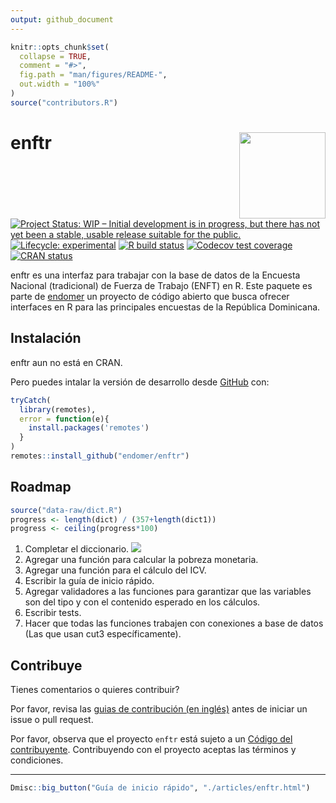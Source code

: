 ```yaml
---
output: github_document
---
```


<!-- README.md is generated from README.Rmd. Please edit that file -->

```r
knitr::opts_chunk$set(
  collapse = TRUE,
  comment = "#>",
  fig.path = "man/figures/README-",
  out.width = "100%"
)
source("contributors.R")
```

# enftr <img src='man/figures/logo.png' align="right" height="138" />

<!-- badges: start -->
[![Project Status: WIP – Initial development is in progress, but there has not yet been a stable, usable release suitable for the public.](https://www.repostatus.org/badges/latest/wip.svg)](https://www.repostatus.org/#wip)
[![Lifecycle: experimental](https://img.shields.io/badge/lifecycle-experimental-orange.svg)](https://www.tidyverse.org/lifecycle/#experimental)
[![R build status](https://github.com/endomer/enftr/workflows/R-CMD-check/badge.svg)](https://github.com/endomer/enftr/actions)
[![Codecov test coverage](https://codecov.io/gh/endomer/enftr/branch/main/graph/badge.svg)](https://codecov.io/gh/endomer/enftr?branch=main)
[![CRAN status](https://www.r-pkg.org/badges/version/enftr)](https://CRAN.R-project.org/package=enftr)
<!-- badges: end -->

enftr es una interfaz para trabajar con la base de datos de la Encuesta Nacional (tradicional) de Fuerza de Trabajo (ENFT) en R. Este paquete es parte de [endomer](https://endomer.github.io/) un proyecto de código abierto que busca ofrecer interfaces en R para las principales encuestas de la República Dominicana.

## Instalación

enftr aun no está en CRAN.

<!-- You can install the released version of encftr from [CRAN](https://CRAN.R-project.org) with: -->

<!-- ``` r -->
<!-- install.packages("encftr") -->
<!-- ``` -->

Pero puedes intalar la versión de desarrollo desde [GitHub](https://github.com/) con:

``` r
tryCatch(
  library(remotes),
  error = function(e){
    install.packages('remotes')
  }
)
remotes::install_github("endomer/enftr")
```

## Roadmap

```r
source("data-raw/dict.R")
progress <- length(dict) / (357+length(dict1))
progress <- ceiling(progress*100)
```

1. Completar el diccionario. ![](https://us-central1-progress-markdown.cloudfunctions.net/progress/`r progress`)
2. Agregar una función para calcular la pobreza monetaria.
2. Agregar una función para el cálculo del ICV.
2. Escribir la guía de inicio rápido.
2. Agregar validadores a las funciones para garantizar que las variables son del tipo y con el contenido esperado en los cálculos.
2. Escribir tests.
2. Hacer que todas las funciones trabajen con conexiones a base de datos (Las que usan cut3 específicamente).


## Contribuye

Tienes comentarios o quieres contribuir?

Por favor, revisa las [guias de contribución (en inglés)](https://endomer.github.io/enftr/CONTRIBUTING.html) antes de iniciar un issue o pull request.

Por favor, observa que el proyecto `enftr` está sujeto a un [Código del contribuyente](https://contributor-covenant.org/es/version/2/0/CODE_OF_CONDUCT.html). Contribuyendo con el proyecto aceptas las términos y condiciones.



<hr/>

```r
Dmisc::big_button("Guía de inicio rápido", "./articles/enftr.html")
```


